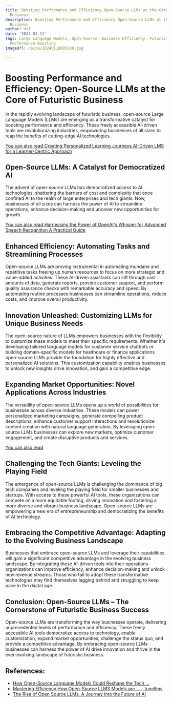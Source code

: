 ```yaml
---
title: Boosting Performance and Efficiency Open-Source LLMs at the Core of Futuristic
  Business
description: Boosting Performance and Efficiency Open-Source LLMs at the Core of Futuristic
  Business
author: Usf
date: '2024-01-11'
tags: Large Language Models, Open-Source, Business Efficiency, Futuristic Business,
  Performance Boosting
imageUrl: /pixa/20240118005639.jpg

---
```

# Boosting Performance and Efficiency: Open-Source LLMs at the  Core of Futuristic Business

In the rapidly evolving landscape of futuristic business, open-source Large Language Models (LLMs) are emerging as  a transformative catalyst for boosting  performance  and  efficiency.  These freely accessible AI-driven tools  are revolutionizing industries, empowering businesses of all sizes to  reap the benefits of cutting-edge AI technologies.

[You can also read Creating Personalized Learning Journeys AI-Driven LMS for a Learner-Centric Approach](Creating%20Personalized%20Learning%20Journeys%20AI-Driven%20LMS%20for%20a%20Learner-Centric%20Approach)


## Open-Source LLMs: A Catalyst for  Democratized AI

The advent of open-source LLMs has democratized access  to  AI technologies, shattering the barriers of cost and complexity that once confined AI to the realm of large enterprises and tech giants. Now,  businesses of all sizes can harness the power of AI to streamline operations, enhance decision-making and uncover  new opportunities for growth.

[You can  also read Harnessing the Power of OpenAI's Whisper for Advanced Speech Recognition A Practical Guide](Harnessing%20the%20Power%20of%20OpenAI%27s%20Whisper%20for%20Advanced%20Speech%20Recognition%20A%20Practical%20Guide)


## Enhanced Efficiency: Automating Tasks and Streamlining Processes

Open-source LLMs are proving instrumental in automating mundane and  repetitive tasks  freeing  up human resources to focus on more strategic and value-added activities. These AI-driven assistants can sift through vast amounts of data, generate reports, provide customer support, and perform quality assurance checks with remarkable accuracy  and speed. By automating routine  processes businesses can streamline  operations, reduce costs, and improve overall productivity.

## Innovation Unleashed: Customizing LLMs  for Unique Business Needs

The open-source nature of LLMs empowers businesses  with the flexibility to customize these models to meet  their specific requirements. Whether it's developing tailored language models for customer service chatbots or building domain-specific models for  healthcare or finance applications open-source  LLMs provide  the foundation for highly effective and personalized AI solutions.  This customization capability  enables businesses to unlock new insights drive innovation, and gain a competitive edge.

## Expanding Market Opportunities:  Novel Applications Across Industries

The  versatility of open-source LLMs opens up a world  of  possibilities for businesses across diverse industries. These models can  power personalized marketing campaigns, generate compelling product descriptions, enhance customer support interactions and revolutionize content  creation with natural language generation. By leveraging open-source LLMs businesses  can explore  new markets, optimize customer engagement, and  create  disruptive products and services.

[You can also read  ]()


## Challenging  the Tech Giants: Leveling the  Playing Field

The emergence of open-source LLMs is challenging the dominance of big  tech companies and leveling  the  playing  field for smaller businesses and startups. With access to these powerful AI tools, these organizations can compete on a more  equitable footing, driving innovation and fostering a more diverse and vibrant business landscape. Open-source LLMs are empowering a new era of entrepreneurship and democratizing the benefits of AI technology.

## Embracing the Competitive Advantage: Adapting to the Evolving Business Landscape

Businesses that  embrace open-source LLMs and leverage their capabilities will gain a significant competitive advantage in the evolving business landscape. By integrating these AI-driven tools  into their operations organizations can improve efficiency, enhance decision-making and unlock new revenue streams. Those who fail to adopt these transformative technologies may find themselves lagging behind and struggling to keep pace in the  digital age.

## Conclusion: Open-Source LLMs – The Cornerstone of  Futuristic Business Success

Open-source LLMs  are transforming the way businesses operate, delivering unprecedented levels of performance and efficiency. These  freely accessible AI tools democratize access to technology, enable  customization, expand  market  opportunities, challenge the status quo, and provide a competitive advantage. By embracing open-source LLMs businesses can harness the power of AI drive innovation  and thrive in the ever-evolving landscape of futuristic business.

## References:
- [How Open-Source Language Models Could Reshape the Tech ...](https://www.packtpub.com/article-hub/how-open-source-language-models-could-reshape-the-tech-industry)
- [Mastering Efficiency How Open-Source LLMS Models are ... - tunellms](http://tunellms.com/blog/mastering%20efficiency%20how%20open-source%20llms%20models%20are%20reshaping%20the%20business%20landscape)
- [The Rise of Open Source LLMs. A Journey into the Future of AI](https://medium.com/@hamsa.a.j/the-rise-of-open-source-llms-bdf566393107)
